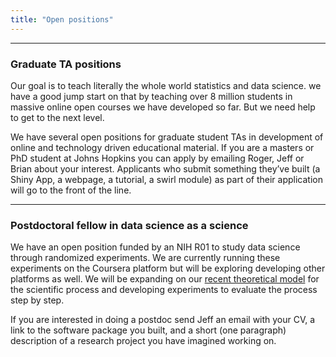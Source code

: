 ```yaml
---
title: "Open positions"
---
```


<!---

### Summer Interns

We will be running a small summer internship program in the summer of 2017. You can apply by emailing Roger, Jeff or Brian about your interest. Applicants who submit something they've built (a Shiny App, a webpage, a tutorial, a swirl course) as part of their application will go to the front of the line. -->

---

### Graduate TA positions

Our goal is to teach literally the whole world statistics and data science. we have a good jump start on that by teaching over 8 million students in massive online open courses we have developed so far. But we need help to get to the next level. 

We have several open positions for graduate student TAs in development of online and technology driven educational material. If you are a masters or PhD student at Johns Hopkins you can apply by emailing Roger, Jeff or Brian about your interest. Applicants who submit something they've built (a Shiny App, a webpage, a tutorial, a swirl module) as part of their application will go to the front of the line. 

---


### Postdoctoral fellow in data science as a science

We have an open position funded by an NIH R01 to study data science through randomized experiments. We are currently running these experiments on the Coursera platform but will be exploring developing other platforms as well. We will be expanding on our [recent theoretical model](http://biorxiv.org/content/early/2016/07/29/066803) for the scientific process and developing experiments to evaluate the process step by step. 

If you are interested in doing a postdoc send Jeff an email with your CV, a link to the software package you built, and a short (one paragraph) description of a research project you have imagined working on.

